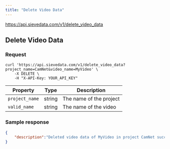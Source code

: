 ```yaml
---
title: "Delete Video Data"
---
```



<Request method="POST">https://api.sievedata.com/v1/delete_video_data</Request>

## Delete Video Data

### Request

```shell Terminal
curl 'https://api.sievedata.com/v1/delete_video_data?project_name=CamNet&video_name=MyVideo' \
    -X DELETE \
    -H "X-API-Key: YOUR_API_KEY"
```


| Property | Type | Description |
| ---- | ----- | ---- |
| `project_name` | string | The name of the project |
| `valid_name` | string | The name of the video |

### Sample response

```json
{
    "description":"Deleted video data of MyVideo in project CamNet successfully.",
}
```